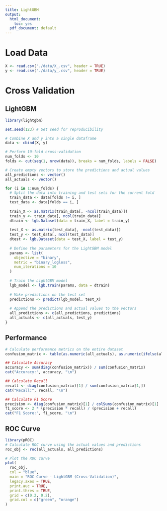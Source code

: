 ```yaml
---
title: LightGBM
output:
  html_document: 
    toc: yes
  pdf_document: default
---
```


# Load Data

```r
X <- read.csv("./data/X_.csv", header = TRUE)
y <- read.csv("./data/y_.csv", header = TRUE)
```

# Cross Validation

## LightGBM

```r
library(lightgbm)

set.seed(123) # Set seed for reproducibility

# Combine X and y into a single dataframe
data <- cbind(X, y)

# Perform 10-fold cross-validation
num_folds <- 10
folds <- cut(seq(1, nrow(data)), breaks = num_folds, labels = FALSE)

# Create empty vectors to store the predictions and actual values
all_predictions <- vector()
all_actuals <- vector()

for (i in 1:num_folds) {
  # Split the data into training and test sets for the current fold
  train_data <- data[folds != i, ]
  test_data <- data[folds == i, ]
  
  train_X <- as.matrix(train_data[, -ncol(train_data)])
  train_y <- train_data[, ncol(train_data)]
  dtrain <- lgb.Dataset(data = train_X, label = train_y)
  
  test_X <- as.matrix(test_data[, -ncol(test_data)])
  test_y <- test_data[, ncol(test_data)]
  dtest <- lgb.Dataset(data = test_X, label = test_y)
  
  # Define the parameters for the LightGBM model
  params <- list(
    objective = "binary",
    metric = "binary_logloss",
    num_iterations = 10
  )
  
  # Train the LightGBM model
  lgb_model <- lgb.train(params, data = dtrain)
  
  # Make predictions on the test set
  predictions <- predict(lgb_model, test_X)
  
  # Append the predictions and actual values to the vectors
  all_predictions <- c(all_predictions, predictions)
  all_actuals <- c(all_actuals, test_y)
}
```

## Performance

```r
# Calculate performance metrics on the entire dataset
confusion_matrix <- table(as.numeric(all_actuals), as.numeric(ifelse(all_predictions > 0.5, 1, 0)))

## Calculate Accuracy
accuracy <- sum(diag(confusion_matrix)) / sum(confusion_matrix)
cat("Accuracy:", accuracy, "\n")

## Calculate Recall
recall <- diag(confusion_matrix)[1] / sum(confusion_matrix[1,])
cat("Recall:", recall, "\n")

## Calculate F1 Score
precision <- diag(confusion_matrix)[1] / colSums(confusion_matrix)[1]
f1_score <- 2 * (precision * recall) / (precision + recall)
cat("F1 Score:", f1_score, "\n")

```

## ROC Curve

```r
library(pROC)
# Calculate ROC curve using the actual values and predictions
roc_obj <- roc(all_actuals, all_predictions)

# Plot the ROC curve
plot(
  roc_obj,
  col = "blue",
  main = "ROC Curve - LightGBM (Cross-Validation)",
  legacy.axes = TRUE,
  print.auc = TRUE,
  print.thres = TRUE,
  grid = c(0.2, 0.2),
  grid.col = c("green", "orange")
)
```